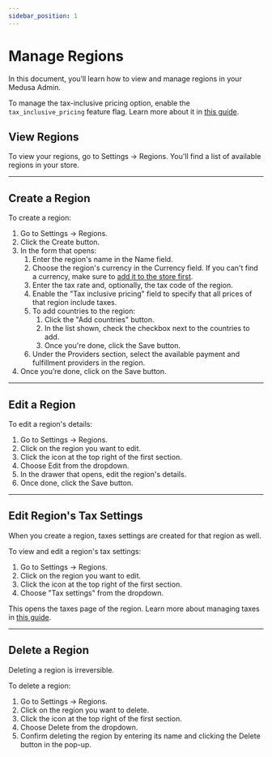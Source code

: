 ```yaml
---
sidebar_position: 1
---
```



# Manage Regions

In this document, you’ll learn how to view and manage regions in your Medusa Admin.

<Note>

To manage the tax-inclusive pricing option, enable the `tax_inclusive_pricing` feature flag. Learn more about it in [this guide](../../../../development/feature-flags/toggle.md).

</Note>

## View Regions

To view your regions, go to Settings → Regions. You'll find a list of available regions in your store.

---

## Create a Region

To create a region:

1. Go to Settings → Regions.
2. Click the Create button.
3. In the form that opens:
    1. Enter the region's name in the Name field.
    2. Choose the region's currency in the Currency field. If you can't find a currency, make sure to [add it to the store first](../../store/index.mdx#add-currencies).
    3. Enter the tax rate and, optionally, the tax code of the region.
    4. Enable the "Tax inclusive pricing" field to specify that all prices of that region include taxes.
    5. To add countries to the region:
        1. Click the "Add countries" button.
        2. In the list shown, check the checkbox next to the countries to add.
        3. Once you're done, click the Save button.
    6. Under the Providers section, select the available payment and fulfillment providers in the region.
4. Once you’re done, click on the Save button.

---

## Edit a Region

To edit a region's details:

1. Go to Settings → Regions.
2. Click on the region you want to edit.
3. Click the <InlineIcon Icon={EllipsisHorizontal} alt="three-dots" /> icon at the top right of the first section.
4. Choose Edit from the dropdown.
5. In the drawer that opens, edit the region's details.
6. Once done, click the Save button.

---

## Edit Region's Tax Settings

When you create a region, taxes settings are created for that region as well.

To view and edit a region's tax settings:

1. Go to Settings → Regions.
2. Click on the region you want to edit.
3. Click the <InlineIcon Icon={EllipsisHorizontal} alt="three-dots" /> icon at the top right of the first section.
4. Choose "Tax settings" from the dropdown.

This opens the taxes page of the region. Learn more about managing taxes in [this guide](../../taxes/manage/index.mdx).

---

## Delete a Region

<Note type="warning">

Deleting a region is irreversible.

</Note>

To delete a region:

1. Go to Settings → Regions.
2. Click on the region you want to delete.
3. Click the <InlineIcon Icon={EllipsisHorizontal} alt="three-dots" /> icon at the top right of the first section.
4. Choose Delete from the dropdown.
5. Confirm deleting the region by entering its name and clicking the Delete button in the pop-up.
